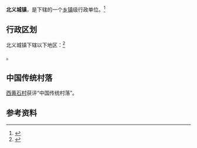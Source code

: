 {{中国乡级行政区|14/05/25/113/000}}

'''北义城镇'''，是{{PRC admin/fullname|14/05/25/113/000|3}}下辖的一个[[乡镇|乡镇]]级行政单位。<ref>{{PRC admin/ref sgc|{{PRC admin/parent|14/05/25/113/000}}}}</ref>

== 行政区划 ==

北义城镇下辖以下地区：<ref>{{PRC admin/ref sgc|14/05/25/113/000}}</ref>

{{PRC admin/children|14/05/25/113/000}}。

==中国传统村落==
[[西黄石村|西黄石村]]获评“中国传统村落”。

== 参考资料 ==

{{reflist}}

{{行政区划小作品}}
{{PRC admin/navcat|14/05/25/113/000}}